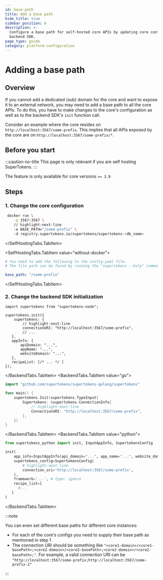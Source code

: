 ```yaml
---
id: base-path
title: Add a base path
hide_title: true
sidebar_position: 6
description: >-
  Configure a base path for self-hosted core APIs by updating core config and
  backend SDK.
page_type: guide
category: platform-configuration
---
```



# Adding a base path

## Overview

If you cannot add a dedicated (sub) domain for the core and want to expose it to an external network, you may need to add a base path to all the core APIs.
To do this, you have to make changes to the core's configuration as well as to the backend SDK's `init` function call.

Consider an example where the core resides on `http://localhost:3567/some-prefix`. This implies that all APIs exposed by the core are on `http://localhost:3567/some-prefix/*`.


## Before you start

:::caution no-title
This page is only relevant if you are self hosting SuperTokens. 
:::

The feature is only available for core versions `>= 3.9`


## Steps

### 1. Change the core configuration 

<SelfHostingTabs>
<SelfHostingTabs.TabItem value="with-docker">

```bash
 docker run \
    -p 3567:3567 \
    // highlight-next-line
    -e BASE_PATH="/some-prefix" \ 
    -d registry.supertokens.io/supertokens/supertokens-<db_name>
```
</SelfHostingTabs.TabItem>

<SelfHostingTabs.TabItem value="without-docker">

```yaml
# You need to add the following to the config.yaml file.
# The file path can be found by running the "supertokens --help" command

base_path: "/some-prefix"
```
</SelfHostingTabs.TabItem>
</SelfHostingTabs>

### 2. Change the backend SDK initialization

<BackendTabs >
<BackendTabs.TabItem value="nodejs">

```tsx
import supertokens from "supertokens-node";

supertokens.init({
    supertokens: {
        // highlight-next-line
        connectionURI: "http://localhost:3567/some-prefix",
        // ...
   },
   appInfo: {
       apiDomain: "...",
       appName: "...",
       websiteDomain: "...",
   },
   recipeList: [/* ... */ ]
});
```
</BackendTabs.TabItem>
<BackendTabs.TabItem value="go">

```go
import "github.com/supertokens/supertokens-golang/supertokens"

func main() {
	supertokens.Init(supertokens.TypeInput{
		Supertokens: &supertokens.ConnectionInfo{
			// highlight-next-line
			ConnectionURI: "http://localhost:3567/some-prefix",
		},
	})
}
```
</BackendTabs.TabItem>
<BackendTabs.TabItem value="python">

```python
from supertokens_python import init, InputAppInfo, SupertokensConfig

init(
    app_info=InputAppInfo(api_domain="...", app_name="...", website_domain="..."),
    supertokens_config=SupertokensConfig(
        # highlight-next-line
        connection_uri='http://localhost:3567/some-prefix',
    ),
    framework='...', # type: ignore
    recipe_list=[
      #...
   ]
)
```

</BackendTabs.TabItem>
</BackendTabs>

:::note

You can even set different base paths for different core instances:

- For each of the core's configs you need to supply their base path as mentioned in step 1
- The connection URI should be something like `"<core1-domain>/<core1-basePath>;<core2-domain>/<core2-basePath>;<core2-domain>/<core2-basePath>;"`. For example, a valid connection URI can be `"http://localhost:3567/some-prefix;http://localhost:3567/some-prefix-2"`

:::

